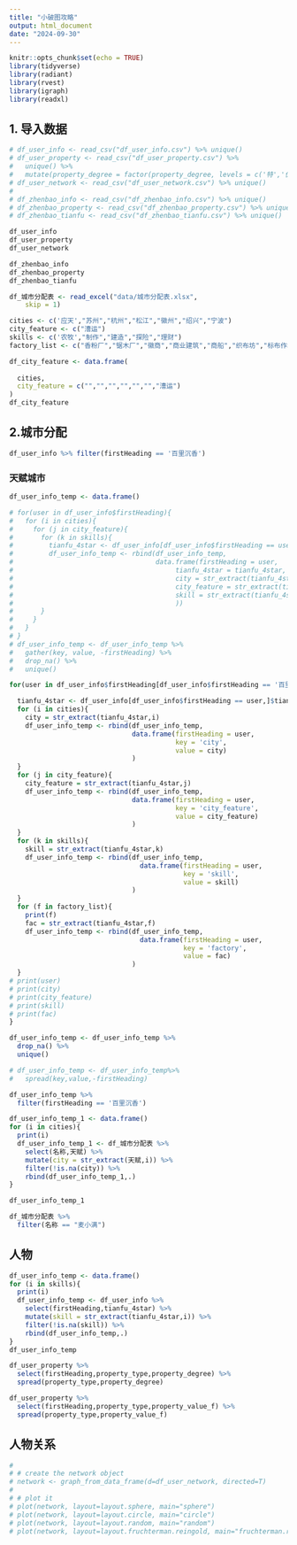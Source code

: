 ```yaml
---
title: "小破图攻略"
output: html_document
date: "2024-09-30"
---
```


```r
knitr::opts_chunk$set(echo = TRUE)
library(tidyverse)
library(radiant)
library(rvest)
library(igraph)
library(readxl)
```


## 1. 导入数据


```r
# df_user_info <- read_csv("df_user_info.csv") %>% unique()
# df_user_property <- read_csv("df_user_property.csv") %>% 
#   unique() %>% 
#   mutate(property_degree = factor(property_degree, levels = c('特','优','良','中','差')))
# df_user_network <- read_csv("df_user_network.csv") %>% unique()
# 
# df_zhenbao_info <- read_csv("df_zhenbao_info.csv") %>% unique()
# df_zhenbao_property <- read_csv("df_zhenbao_property.csv") %>% unique() 
# df_zhenbao_tianfu <- read_csv("df_zhenbao_tianfu.csv") %>% unique()
```

```r
df_user_info
df_user_property
df_user_network

df_zhenbao_info
df_zhenbao_property
df_zhenbao_tianfu

df_城市分配表 <- read_excel("data/城市分配表.xlsx",
    skip = 1)
```

```r
cities <- c('应天',"苏州","杭州","松江","徽州","绍兴","宁波")
city_feature <- c("漕运")
skills <- c('农牧',"制作","建造","探险","理财")
factory_list <- c("香粉厂","锯木厂","徽商","商业建筑","商船","织布坊","标布作坊","步天观星","印刷厂")

df_city_feature <- data.frame(
  
  cities,
  city_feature = c("","","","","","","漕运")
)
df_city_feature
```








## 2.城市分配
```r
df_user_info %>% filter(firstHeading == '百里沉香')
```


### 天赋城市


```r
df_user_info_temp <- data.frame()

# for(user in df_user_info$firstHeading){
#   for (i in cities){
#     for (j in city_feature){
#       for (k in skills){
#         tianfu_4star <- df_user_info[df_user_info$firstHeading == user,]$tianfu_4star
#         df_user_info_temp <- rbind(df_user_info_temp,
#                                    data.frame(firstHeading = user,
#                                         tianfu_4star = tianfu_4star,
#                                         city = str_extract(tianfu_4star,i),
#                                         city_feature = str_extract(tianfu_4star,j),
#                                         skill = str_extract(tianfu_4star,k)
#                                         ))
#       }
#     }
#   }
# }
# df_user_info_temp <- df_user_info_temp %>% 
#   gather(key, value, -firstHeading) %>% 
#   drop_na() %>% 
#   unique() 

for(user in df_user_info$firstHeading[df_user_info$firstHeading == '百里沉香']){

  tianfu_4star <- df_user_info[df_user_info$firstHeading == user,]$tianfu_4star
  for (i in cities){
    city = str_extract(tianfu_4star,i)
    df_user_info_temp <- rbind(df_user_info_temp,
                               data.frame(firstHeading = user,
                                          key = 'city',
                                          value = city)
                               )
  }
  for (j in city_feature){
    city_feature = str_extract(tianfu_4star,j)
    df_user_info_temp <- rbind(df_user_info_temp,
                               data.frame(firstHeading = user,
                                          key = 'city_feature',
                                          value = city_feature)
                               )
  }
  for (k in skills){
    skill = str_extract(tianfu_4star,k)
    df_user_info_temp <- rbind(df_user_info_temp,
                                 data.frame(firstHeading = user,
                                            key = 'skill',
                                            value = skill)
                               )
  }
  for (f in factory_list){
    print(f)
    fac = str_extract(tianfu_4star,f)
    df_user_info_temp <- rbind(df_user_info_temp,
                                 data.frame(firstHeading = user,
                                            key = 'factory',
                                            value = fac)
                               )
  }
# print(user)
# print(city)
# print(city_feature)
# print(skill)
# print(fac)
}

df_user_info_temp <- df_user_info_temp %>%
  drop_na() %>%
  unique()

# df_user_info_temp <- df_user_info_temp%>%
#   spread(key,value,-firstHeading)

df_user_info_temp %>% 
  filter(firstHeading == '百里沉香')
```

```r

df_user_info_temp_1 <- data.frame()
for (i in cities){
  print(i)
  df_user_info_temp_1 <- df_城市分配表 %>%
    select(名称,天赋) %>% 
    mutate(city = str_extract(天赋,i)) %>% 
    filter(!is.na(city)) %>% 
    rbind(df_user_info_temp_1,.)
}

df_user_info_temp_1

df_城市分配表 %>% 
  filter(名称 == "麦小满")

```






## 人物

```r
df_user_info_temp <- data.frame()
for (i in skills){
  print(i)
  df_user_info_temp <- df_user_info %>%
    select(firstHeading,tianfu_4star) %>% 
    mutate(skill = str_extract(tianfu_4star,i)) %>% 
    filter(!is.na(skill)) %>% 
    rbind(df_user_info_temp,.)
}
df_user_info_temp
```



```r
df_user_property %>% 
  select(firstHeading,property_type,property_degree) %>% 
  spread(property_type,property_degree)
```


```r
df_user_property %>% 
  select(firstHeading,property_type,property_value_f) %>% 
  spread(property_type,property_value_f)
```













## 人物关系

```r
# 
# # create the network object
# network <- graph_from_data_frame(d=df_user_network, directed=T) 
# 
# # plot it
# plot(network, layout=layout.sphere, main="sphere")
# plot(network, layout=layout.circle, main="circle")
# plot(network, layout=layout.random, main="random")
# plot(network, layout=layout.fruchterman.reingold, main="fruchterman.reingold")
```
